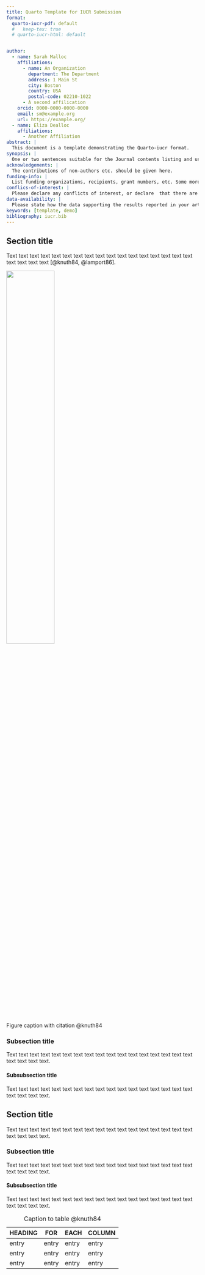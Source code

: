 ```yaml
---
title: Quarto Template for IUCR Submission
format:
  quarto-iucr-pdf: default
  #   keep-tex: true  
  # quarto-iucr-html: default


author:
  - name: Sarah Malloc
    affiliations:
      - name: An Organization
        department: The Department
        address: 1 Main St
        city: Boston
        country: USA
        postal-code: 02210-1022
      - A second affilication
    orcid: 0000-0000-0000-0000
    email: sm@example.org
    url: https://example.org/
  - name: Eliza Dealloc
    affiliations:
      - Another Affiliation
abstract: |
  This document is a template demonstrating the Quarto-iucr format.
synopsis: |
  One or two sentences suitable for the Journal contents listing and use in promoting your article via social media, highlighting the findings and significance of your work.
acknowledgements: |
  The contributions of non-authors etc. should be given here.
funding-info: | 
  List funding organizations, recipients, grant numbers, etc. Some more funding information is now included.
conflics-of-interest: |
  Please declare any conflicts of interest, or declare  that there are no conflicts of interest.
data-availability: |
  Please state how the data supporting the results reported in your article can be accessed, e.g. within the article, as published supporting material, in repositories, upon request...
keywords: [template, demo]
bibliography: iucr.bib
---
```


## Section title

Text text text text text text text text text text text text text text text text text text text text text [@knuth84, @lamport86].

::: {#fig-figure1}
![](fig1.png){width="50%" align="center"}

Figure caption with citation @knuth84
:::

### Subsection title

Text text text text text text text text text text text text text text text text text text text text text.

#### Subsubsection title

Text text text text text text text text text text text text text text text text text text text text text.

## Section title

Text text text text text text text text text text text text text text text text text text text text text.

### Subsection title

Text text text text text text text text text text text text text text text text text text text text text.

#### Subsubsection title

Text text text text text text text text text text text text text text text text text text text text text.

| HEADING | FOR   | EACH  | COLUMN |
|---------|-------|-------|--------|
| entry   | entry | entry | entry  |
| entry   | entry | entry | entry  |
| entry   | entry | entry | entry  |

: Caption to table @knuth84